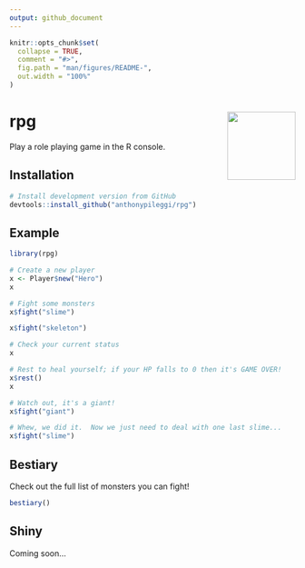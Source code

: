 ```yaml
---
output: github_document
---
```


<!-- README.md is generated from README.Rmd. Please edit that file -->

```r
knitr::opts_chunk$set(
  collapse = TRUE,
  comment = "#>",
  fig.path = "man/figures/README-",
  out.width = "100%"
)
```

# rpg <img src="man/figures/logo.svg" align="right" alt="" width="120" />

Play a role playing game in the R console.

## Installation

```r
# Install development version from GitHub
devtools::install_github("anthonypileggi/rpg")
```

## Example

```r
library(rpg)

# Create a new player
x <- Player$new("Hero")
x

# Fight some monsters
x$fight("slime")

x$fight("skeleton")

# Check your current status
x

# Rest to heal yourself; if your HP falls to 0 then it's GAME OVER!
x$rest()
x

# Watch out, it's a giant!
x$fight("giant")

# Whew, we did it.  Now we just need to deal with one last slime...
x$fight("slime")
```


## Bestiary

Check out the full list of monsters you can fight!

```r
bestiary()
```


## Shiny

Coming soon...
